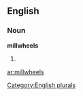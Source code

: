 
==English==

===Noun===
'''millwheels'''

# {{plural of|[[millwheel]]}}

[[Category:English plurals]]

[[ar:millwheels]]